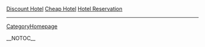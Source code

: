<a href=" http://www.oradea.edu/hotel/Discount-Hotel.html ">Discount Hotel</a>
<a href=" http://www.oradea.edu/hotel/Cheap-Hotel.html ">Cheap Hotel</a>
<a href=" http://www.oradea.edu/hotel/Hotel-Reservation.html ">Hotel Reservation</a>
----
[[CategoryHomepage]]

__NOTOC__